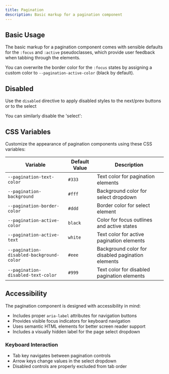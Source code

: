 ```yaml
---
title: Pagination
description: Basic markup for a pagination component
---
```




## Basic Usage

The basic markup for a pagination component comes with sensible defaults for the `:focus` and `:active` pseudoclasses, which provide user feedback when tabbing through the elements.

<ShowComponent filePath="./src/components/pagination/Pagination.html">
  <Pagination />
</ShowComponent>

You can overwrite the border color for the `:focus` states by assigning a custom color to `--pagination-active-color` (black by default).



## Disabled

Use the `disabled` directive to apply disabled styles to the next/prev buttons or to the select

<ShowComponent filePath="./src/components/pagination/PaginationNextDisabled.html">
  <PaginationNextDisabled />
</ShowComponent>

You can similarly disable the 'select':

<ShowComponent filePath="./src/components/pagination/PaginationSelectDisabled.html">
  <PaginationSelectDisabled />
</ShowComponent>

## CSS Variables

Customize the appearance of pagination components using these CSS variables:

| Variable                               | Default Value | Description                                      |
| -------------------------------------- | ------------- | ------------------------------------------------ |
| `--pagination-text-color`              | `#333`        | Text color for pagination elements               |
| `--pagination-background`              | `#fff`        | Background color for select dropdown             |
| `--pagination-border-color`            | `#ddd`        | Border color for select element                  |
| `--pagination-active-color`            | `black`       | Color for focus outlines and active states       |
| `--pagination-active-text`             | `white`       | Text color for active pagination elements        |
| `--pagination-disabled-background-color` | `#eee`      | Background color for disabled pagination elements |
| `--pagination-disabled-text-color`     | `#999`        | Text color for disabled pagination elements      |

## Accessibility

The pagination component is designed with accessibility in mind:

- Includes proper `aria-label` attributes for navigation buttons
- Provides visible focus indicators for keyboard navigation
- Uses semantic HTML elements for better screen reader support
- Includes a visually hidden label for the page select dropdown

### Keyboard Interaction

- Tab key navigates between pagination controls
- Arrow keys change values in the select dropdown
- Disabled controls are properly excluded from tab order
